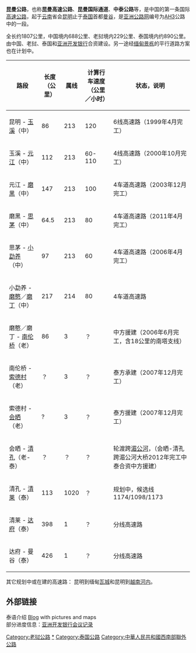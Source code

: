 '''昆曼公路'''，也称'''昆曼高速公路'''、'''昆曼国际通道'''、'''中泰公路'''等，是中国的第一条国际[[高速公路|高速公路]]，起于[[云南|云南]]省会[[昆明|昆明]]止于[[泰国|泰国]]首都[[曼谷|曼谷]]，是[[亚洲公路网|亚洲公路网]]编号为[[AH3|AH3]]公路中的一段。

全长约1807公里，中国境内688公里、老挝境内229公里、泰国境内约890公里。由中国、老挝、泰国和[[亚洲开发银行|亚洲开发银行]]合资建设。另一途经[[缅甸|缅甸]][[景栋|景栋]]的平行道路方案也在计划中。

{| class="wikitable"
|-
! 路段
! 长度（公里）
! 属线
! 计算行车速度（公里／小时）
! 状态，说明
|-
| 昆明 - [[玉溪|玉溪]]（中）
| 86
| 213
| 120
| 6线高速路（1999年4月完工）
|-
| 玉溪 - [[元江|元江]]（中）
| 112
| 213
| 60-110
| 4线高速路（2000年10月完工）
|- 
| 元江 - [[磨黑|磨黑]]（中）
| 147
| 213
| 100
| 4车道高速路（2003年12月完工）
|- 
| 磨黑 - [[思茅|思茅]]（中）
| 64.5
| 213
| 80
| 4车道高速路（2011年4月完工）
|-
| 思茅 - [[小勐养|小勐养]]（中）
| 97
| 213
| 60
| 4车道高速路（2006年4月完工）
|-
| 小勐养 - [[磨憨|磨憨]]／[[磨丁|磨丁]]（中）
| 217
| 214
| 80
| 4车道高速路
|-
| 磨憨／磨丁 - [[南伦桥|南伦桥]]（老）
| 86
| 3
| ？
| 中方援建（2006年6月完工，含18公里的南塔支线）
|-
| 南伦桥 - [[索德村|索德村]]（老）
| ？
| 3
| ？
| 泰方承建（2007年12月完工）
|-
| 索德村 - [[会晒|会晒]]（老）
| ?
| 3
| ？
| 泰方援建（2007年12月完工）
|-
| 会晒 - [[清孔县|清孔]]（老-泰）
| ？
| ？
| ？
| 轮渡跨[[湄公河|湄公河]]，（会晒-清孔跨湄公河大桥2012年完工中泰合资中方援建）
|-
| 清孔 - [[清莱|清莱]]（泰）
| 113
| 1020
| ？
| 规划中，候选线 1174/1098/1173
|-
| 清莱 - [[达府|达府]]（泰）
| 398
| 1
| ？
| 分线高速路
|-
| 达府 - 曼谷（泰）
| 426
| 1
| ？
| 分线高速路
|}


其它规划中或在建的高速路： 昆明到缅甸[[曼德勒|瓦城]]和昆明到[[越南|越南]][[河内|河内]]。

==外部链接==

泰语介绍 [http://www.oknation.net/blog/print.php?id=20338 Blog] {{Wayback|url=http://www.oknation.net/blog/print.php?id=20338 |date=20090318011850 }} with pictures and maps <br />
部分进度信息：[http://www.adb.org/publications/proceedings-seventh-meeting-subregional-transport-forum-stf-7  亚洲开发银行会议记录] {{Wayback|url=http://www.adb.org/publications/proceedings-seventh-meeting-subregional-transport-forum-stf-7 |date=20151118012227 }}

{{Yunnan topics}}

[[Category:老挝公路|Category:老挝公路]]
[[Category:云南省高速公路|*]]
[[Category:泰国公路|Category:泰国公路]]
[[Category:中華人民共和國西南部聯外公路|Category:中華人民共和國西南部聯外公路]]